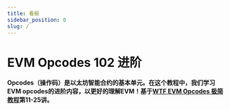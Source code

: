 ```yaml
---
title: 看板
sidebar_position: 0
slug: /
---
```


# EVM Opcodes 102 进阶

**Opcodes（操作码）是以太坊智能合约的基本单元。在这个教程中，我们学习EVM opcodes的进阶内容，以更好的理解EVM！基于[WTF EVM Opcodes 极简教程](https://github.com/WTFAcademy/WTF-EVM-Opcodes)第11-25讲。**

